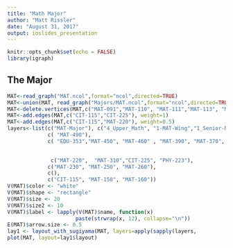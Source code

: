 ```yaml
---
title: "Math Major"
author: "Matt Rissler"
date: "August 31, 2017"
output: ioslides_presentation
---
```


```r
knitr::opts_chunk$set(echo = FALSE)
library(igraph)
```

## The Major
```r
MAT<-read_graph("MAT.ncol",format="ncol",directed=TRUE)
MAT<-union(MAT, read_graph("Majors/MAT.ncol",format="ncol",directed=TRUE))
MAT<-delete.vertices(MAT,c("MAT-091","MAT-110", "MAT-111","MAT-113", "MAT-117", "MAT-124", "MAT-115", "MAT-391", "MAT-395", "MAT-495"))
MAT<-add.edges(MAT,c("CIT-115","CIT-225"), weight=1)
MAT<-add.edges(MAT,c("CIT-115","MAT-220"), weight=0.5)
layers<-list(c("MAT-Major"), c("4_Upper_Math", "1-MAT-Wing","1_Senior-Math", "2_High_Math"), 
             c( "MAT-490"),
             c( "EDU-353","MAT-450", "MAT-460" , "MAT-390", "MAT-370", "MAT-380"),
            

              c("MAT-220",  "MAT-310","CIT-225", "PHY-223"),
             c("MAT-230", "MAT-250", "MAT-260"),
             c(),
             c("CIT-115", "MAT-150", "MAT-160"))
V(MAT)$color <- "white"
V(MAT)$shape <- "rectangle"
V(MAT)$size <- 20
V(MAT)$size2 <- 10
V(MAT)$label <- lapply(V(MAT)$name, function(x)
                      paste(strwrap(x, 12), collapse="\n"))
E(MAT)$arrow.size <- 0.5
lay1 <- layout_with_sugiyama(MAT, layers=apply(sapply(layers,                                                               function(x) V(MAT)$name %in% x), 1, which), attributes="all")
plot(MAT, layout=lay1$layout)
```